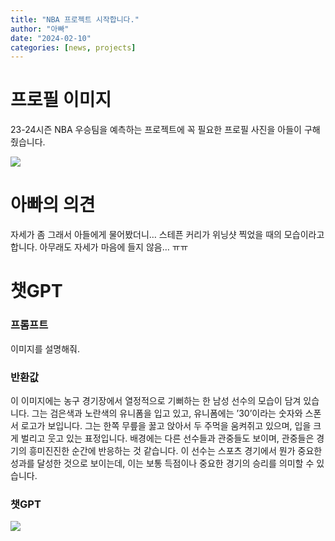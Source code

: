 ```yaml
---
title: "NBA 프로젝트 시작합니다."
author: "아빠"
date: "2024-02-10"
categories: [news, projects]
---
```


# 프로필 이미지

23-24시즌 NBA 우승팀을 예측하는 프로젝트에 꼭 필요한 프로필 사진을 
아들이 구해줬습니다.


![](../../images/kakaotalk_20240213.jpg)

# 아빠의 의견

자세가 좀 그래서 아들에게 물어봤더니... 스테픈 커리가 위닝샷 찍었을 때의 모습이라고 합니다.
아무래도 자세가 마음에 들지 않음... ㅠㅠ

# 챗GPT

::: {.panel-tabset}
### 프롬프트

이미지를 설명해줘.

### 반환값


이 이미지에는 농구 경기장에서 열정적으로 기뻐하는 한 남성 선수의 모습이 담겨 있습니다. 그는 검은색과 노란색의 유니폼을 입고 있고, 유니폼에는 '30'이라는 숫자와 스폰서 로고가 보입니다. 그는 한쪽 무릎을 꿇고 앉아서 두 주먹을 움켜쥐고 있으며, 입을 크게 벌리고 웃고 있는 표정입니다. 배경에는 다른 선수들과 관중들도 보이며, 관중들은 경기의 흥미진진한 순간에 반응하는 것 같습니다. 이 선수는 스포츠 경기에서 뭔가 중요한 성과를 달성한 것으로 보이는데, 이는 보통 득점이나 중요한 경기의 승리를 의미할 수 있습니다.

### 챗GPT

![](../../images/curry_chatgpt.jpg)

:::

